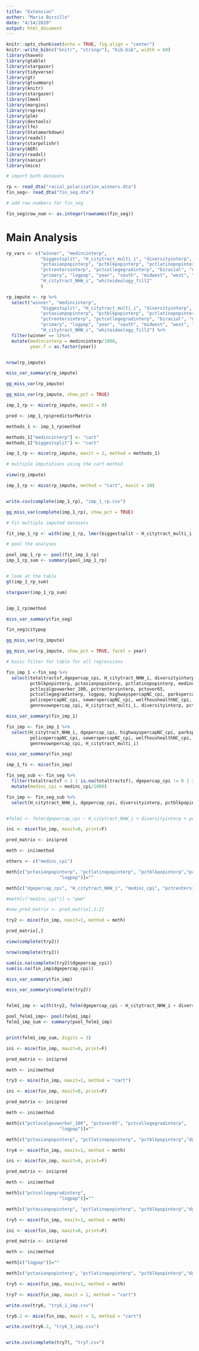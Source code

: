 ```yaml
---
title: "Extension"
author: "Maria Burzillo"
date: "4/14/2020"
output: html_document
---
```


```r
knitr::opts_chunk$set(echo = TRUE, fig.align = "center")
knitr::write_bib(c("knitr", "stringr"), "bib.bib", width = 60)
library(haven)
library(gtable)
library(stargazer)
library(tidyverse)
library(gt)
library(gtsummary)
library(knitr)
library(stargazer)
library(lme4)
library(margins)
library(reprex)
library(plm)
library(devtools)
library(lfe)
library(Statamarkdown)
library(readxl)
library(starpolishr)
library(AER)
library(readxl)
library(naniar)
library(mice)
```

```r

# import both datasets

rp <- read_dta("racial_polarization_winners.dta")
fin_seg<- read_dta("fin_seg.dta")

# add row numbers for fin_seg

fin_seg$row_num <- as.integer(rownames(fin_seg))

```

# Main Analysis

```r

rp_vars <- c("winner", "medincinterp",
             "biggestsplit", "H_citytract_multi_i", "diversityinterp",
             "pctasianpopinterp", "pctblkpopinterp", "pctlatinopopinterp",
             "pctrentersinterp", "pctcollegegradinterp", "biracial", "nonpartisan",
             "primary", "logpop", "year", "south", "midwest", "west", "geo_id2",
             "H_citytract_NHW_i", "whiteideology_fill2"
             )

rp_impute <- rp %>%
  select("winner", "medincinterp",
             "biggestsplit", "H_citytract_multi_i", "diversityinterp",
             "pctasianpopinterp", "pctblkpopinterp", "pctlatinopopinterp",
             "pctrentersinterp", "pctcollegegradinterp", "biracial", "nonpartisan",
             "primary", "logpop", "year", "south", "midwest", "west", "geo_id2",
             "H_citytract_NHW_i", "whiteideology_fill2") %>%
  filter(winner == 1)%>%
  mutate(medincinterp = medincinterp/1000,
         year.f = as.factor(year))


nrow(rp_impute)

```



```r


miss_var_summary(rp_impute)

gg_miss_var(rp_impute)

gg_miss_var(rp_impute, show_pct = TRUE)

```

```r

imp_1_rp <- mice(rp_impute, maxit = 0)

pred <- imp_1_rp$predictorMatrix

methods_1 <- imp_1_rp$method

methods_1["medincinterp"] <- "cart"
methods_1["biggestsplit"] <- "cart"

imp_1_rp <- mice(rp_impute, maxit = 1, method = methods_1)

# multiple imputations using the cart method

view(rp_impute)

imp_1_rp <- mice(rp_impute, method = "cart", maxit = 10)


write.csv(complete(imp_1_rp), "imp_1_rp.csv")

gg_miss_var(complete(imp_1_rp), show_pct = TRUE)

```

```r
# fit multiple imputed datasets

fit_imp_1_rp <- with(imp_1_rp, lmer(biggestsplit ~ H_citytract_multi_i + diversityinterp + pctasianpopinterp + pctblkpopinterp + pctlatinopopinterp + medincinterp + pctrentersinterp +  pctcollegegradinterp + biracial + nonpartisan + primary + logpop + year.f + south + midwest + west + (1 | geo_id2), REML=FALSE))

# pool the analyses

pool_imp_1_rp <- pool(fit_imp_1_rp)
imp_1_rp_sum <- summary(pool_imp_1_rp)


# look at the table
gt(imp_1_rp_sum)

stargazer(imp_1_rp_sum)


imp_1_rp$method

```


```r
miss_var_summary(fin_seg)

fin_seg$citypop

gg_miss_var(rp_impute)

gg_miss_var(rp_impute, show_pct = TRUE, facet = year)
```

```r

# basic filter for table for all regressions

fin_imp_1 <-fin_seg %>%
  select(totaltractsf,dgepercap_cpi, H_citytract_NHW_i, diversityinterp,
         pctblkpopinterp, pctasianpopinterp, pctlatinopopinterp, medinc_cpi,
         pctlocalgovworker_100, pctrentersinterp, pctover65,
         pctcollegegradinterp, logpop, highwayspercapNC_cpi, parkspercapNC_cpi,
         policepercapNC_cpi, sewerspercapNC_cpi, welfhoushealthNC_cpi,
         genrevownpercap_cpi, H_citytract_multi_i, diversityinterp, pctblkpopinterp, pctasianpopinterp, pctlatinopopinterp, chng5pctblk, chng5pctlatino, chng5pctasian,medinc_cpi, pctlocalgovworker_100, pctrentersinterp, pctover65, pctcollegegradinterp, logpop, ideology_fill, population)

miss_var_summary(fin_imp_1)

fin_imp <- fin_imp_1 %>%
  select(H_citytract_NHW_i, dgepercap_cpi, highwayspercapNC_cpi, parkspercapNC_cpi,
         policepercapNC_cpi, sewerspercapNC_cpi, welfhoushealthNC_cpi,
         genrevownpercap_cpi, H_citytract_multi_i)

miss_var_summary(fin_seg)


```


```r
imp_1_fs <- mice(fin_imp)
```

```r
fin_seg_sub <- fin_seg %>%
  filter(totaltractsf > 1 | is.na(totaltractsf), dgepercap_cpi != 0 | is.na(dgepercap_cpi)) %>%
  mutate(medinc_cpi = medinc_cpi/1000)

fin_imp <- fin_seg_sub %>%
  select(H_citytract_NHW_i, dgepercap_cpi, diversityinterp, pctblkpopinterp, pctasianpopinterp, pctlatinopopinterp, medinc_cpi, pctlocalgovworker_100, pctrentersinterp,  pctover65, pctcollegegradinterp, logpop, geo_id2)


#felm1 <- felm(dgepercap_cpi ~ H_citytract_NHW_i + diversityinterp + pctblkpopinterp + pctasianpopinterp + pctlatinopopinterp + medinc_cpi + pctlocalgovworker_100 + pctrentersinterp + pctover65 + pctcollegegradinterp + logpop | factor(geo_id2) |0| geo_id2, data = fin_seg_sub)

ini <- mice(fin_imp, maxit=0, print=F)

pred_matrix <- ini$pred

meth <- ini$method

others <- c("medinc_cpi")

meth[c("pctasianpopinterp", "pctlatinopopinterp", "pctblkpopinterp","pctlocalgovworker_100", "pctover65", "pctcollegegradinterp", 
                    "logpop")]=""

meth[c("dgepercap_cpi", "H_citytract_NHW_i", "medinc_cpi", "pctrentersinterp", "diversityinterp")] = "cart"

#meth[c("medinc_cpi")] = "pmm"

#new_pred_matrix <- pred_matrix[,1:2]

try2 <- mice(fin_imp, maxit=1, method = meth)

pred_matrix[,]

view(complete(try2))

nrow(complete(try2))

sum(is.na(complete(try2)$dgepercap_cpi))
sum(is.na(fin_imp$dgepercap_cpi))

miss_var_summary(fin_imp)

miss_var_summary(complete(try2))


felm1_imp <- with(try2, felm(dgepercap_cpi ~ H_citytract_NHW_i + diversityinterp + pctblkpopinterp + pctasianpopinterp + pctlatinopopinterp + medinc_cpi + pctlocalgovworker_100 + pctrentersinterp + pctover65 + pctcollegegradinterp + logpop | factor(geo_id2) |0| geo_id2, data = fin_seg_sub))

pool_felm1_imp<- pool(felm1_imp)
felm1_imp_sum <- summary(pool_felm1_imp)


print(felm1_imp_sum, digits = 3)
```

```r
ini <- mice(fin_imp, maxit=0, print=F)

pred_matrix <- ini$pred

meth <- ini$method

try3 <- mice(fin_imp, maxit=1, method = "cart")

```

```r

ini <- mice(fin_imp, maxit=0, print=F)

pred_matrix <- ini$pred

meth <- ini$method

meth[c("pctlocalgovworker_100", "pctover65", "pctcollegegradinterp", 
                    "logpop")]=""

meth[c("pctasianpopinterp", "pctlatinopopinterp", "pctblkpopinterp","dgepercap_cpi", "H_citytract_NHW_i", "medinc_cpi", "pctrentersinterp", "diversityinterp")] = "cart"

try4 <- mice(fin_imp, maxit=1, method = meth)


```

```r

ini <- mice(fin_imp, maxit=0, print=F)

pred_matrix <- ini$pred

meth <- ini$method

meth[c("pctcollegegradinterp", 
                    "logpop")]=""

meth[c("pctasianpopinterp", "pctlatinopopinterp", "pctblkpopinterp","dgepercap_cpi", "H_citytract_NHW_i", "medinc_cpi", "pctrentersinterp", "diversityinterp", "pctlocalgovworker_100", "pctover65")] = "cart"

try5 <- mice(fin_imp, maxit=1, method = meth)


```

```r

ini <- mice(fin_imp, maxit=0, print=F)

pred_matrix <- ini$pred

meth <- ini$method

meth[c("logpop")]=""

meth[c("pctasianpopinterp", "pctlatinopopinterp", "pctblkpopinterp","dgepercap_cpi", "H_citytract_NHW_i", "medinc_cpi", "pctrentersinterp", "diversityinterp", "pctlocalgovworker_100", "pctover65", "pctcollegegradinterp")] = "cart"

try5 <- mice(fin_imp, maxit=1, method = meth)

try7 <- mice(fin_imp, maxit = 1, method = "cart")

write.csv(try6, "try6_1_imp.csv")

try6.2 <- mice(fin_imp, maxit = 3, method = "cart")

write.csv(try6.2, "try6_3_imp.csv")


write.csv(complete(try7), "try7.csv")


```

